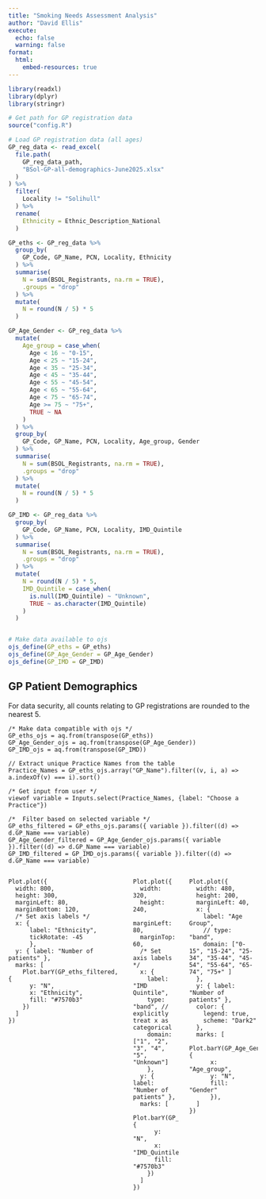 ```yaml
---
title: "Smoking Needs Assessment Analysis"
author: "David Ellis"
execute:
  echo: false
  warning: false
format: 
  html:
    embed-resources: true
---
```



```r
library(readxl)
library(dplyr)
library(stringr)

# Get path for GP registration data
source("config.R")

# Load GP registration data (all ages)
GP_reg_data <- read_excel(
  file.path(
    GP_reg_data_path,
    "BSol-GP-all-demographics-June2025.xlsx"
  )
) %>%
  filter(
    Locality != "Solihull"
  ) %>%
  rename(
    Ethnicity = Ethnic_Description_National
  ) 

GP_eths <- GP_reg_data %>%
  group_by(
    GP_Code, GP_Name, PCN, Locality, Ethnicity
  ) %>%
  summarise(
    N = sum(BSOL_Registrants, na.rm = TRUE),
    .groups = "drop"
  ) %>%
  mutate(
    N = round(N / 5) * 5
  )

GP_Age_Gender <- GP_reg_data %>%
  mutate(
    Age_group = case_when(
      Age < 16 ~ "0-15",
      Age < 25 ~ "15-24",
      Age < 35 ~ "25-34",
      Age < 45 ~ "35-44",
      Age < 55 ~ "45-54",
      Age < 65 ~ "55-64",
      Age < 75 ~ "65-74",
      Age >= 75 ~ "75+",
      TRUE ~ NA
    )
  ) %>%
  group_by(
    GP_Code, GP_Name, PCN, Locality, Age_group, Gender
  ) %>%
  summarise(
    N = sum(BSOL_Registrants, na.rm = TRUE),
    .groups = "drop"
  ) %>%
  mutate(
    N = round(N / 5) * 5
  )

GP_IMD <- GP_reg_data %>%
  group_by(
    GP_Code, GP_Name, PCN, Locality, IMD_Quintile
  ) %>%
  summarise(
    N = sum(BSOL_Registrants, na.rm = TRUE),
    .groups = "drop"
  ) %>%
  mutate(
    N = round(N / 5) * 5,
    IMD_Quintile = case_when(
      is.null(IMD_Quintile) ~ "Unknown",
      TRUE ~ as.character(IMD_Quintile)
    )
  )


# Make data available to ojs
ojs_define(GP_eths = GP_eths)
ojs_define(GP_Age_Gender = GP_Age_Gender)
ojs_define(GP_IMD = GP_IMD)
```

## GP Patient Demographics

For data security, all counts relating to GP registrations are rounded to the nearest 5.

```ojs

/* Make data compatible with ojs */
GP_eths_ojs = aq.from(transpose(GP_eths))
GP_Age_Gender_ojs = aq.from(transpose(GP_Age_Gender))
GP_IMD_ojs = aq.from(transpose(GP_IMD))

// Extract unique Practice Names from the table
Practice_Names = GP_eths_ojs.array("GP_Name").filter((v, i, a) => a.indexOf(v) === i).sort()

/* Get input from user */
viewof variable = Inputs.select(Practice_Names, {label: "Choose a Practice"})

/*  Filter based on selected variable */
GP_eths_filtered = GP_eths_ojs.params({ variable }).filter((d) => d.GP_Name === variable)
GP_Age_Gender_filtered = GP_Age_Gender_ojs.params({ variable }).filter((d) => d.GP_Name === variable)
GP_IMD_filtered = GP_IMD_ojs.params({ variable }).filter((d) => d.GP_Name === variable)
```
:::{.columns}

::: {.column width="100%"}

```ojs
Plot.plot({
  width: 800, 
  height: 300, 
  marginLeft: 80,
  marginBottom: 120,
  /* Set axis labels */
  x: { 
      label: "Ethnicity",
      tickRotate: -45
      },
  y: { label: "Number of patients" },
  marks: [
    Plot.barY(GP_eths_filtered, {
      y: "N",
      x: "Ethnicity",
      fill: "#7570b3"
    })
  ]
})
```

:::

::: {.column width="40%"}

```ojs
Plot.plot({
  width: 320, 
  height: 240, 
  marginLeft: 80,
  marginTop: 60,
  /* Set axis labels */
  x: { 
    label: "IMD Quintile",
    type: "band", // explicitly treat x as categorical
    domain: ["1", "2", "3", "4", "5", "Unknown"]
    },
  y: { label: "Number of patients" },
  marks: [
    Plot.barY(GP_IMD_filtered, {
      y: "N",
      x: "IMD_Quintile",
      fill: "#7570b3"
    })
  ]
})
```

:::

::: {.column width="60%"}

```ojs
Plot.plot({
  width: 480, 
  height: 200, 
  marginLeft: 40,
  x: { 
    label: "Age Group",
    // type: "band", 
    domain: ["0-15", "15-24", "25-34", "35-44", "45-54", "55-64", "65-74", "75+" ] 
  },
  y: { label: "Number of patients" },
  color: {
    legend: true,
    scheme: "Dark2"
  },
  marks: [
    Plot.barY(GP_Age_Gender_filtered, {
      x: "Age_group",
      y: "N",
      fill: "Gender"
      }),
  ]
})

```

:::

:::
